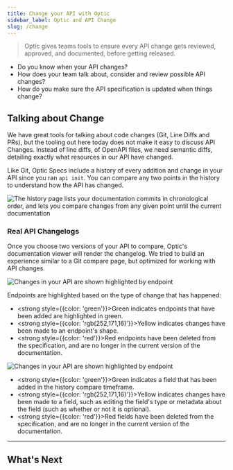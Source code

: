 ```yaml
---
title: Change your API with Optic
sidebar_label: Optic and API Change
slug: /change
---
```



> Optic gives teams tools to ensure every API change gets reviewed, approved, and documented, before getting released.

- Do you know when your API changes?
- How does your team talk about, consider and review possible API changes?
- How do you make sure the API specification is updated when things change?

## Talking about Change
We have great tools for talking about code changes (Git, Line Diffs and PRs), but the tooling out here today does not make it easy to discuss API Changes. Instead of line diffs, of OpenAPI files, we need semantic diffs, detailing exactly what resources in our API have changed.

Like Git, Optic Specs include a history of every addition and change in your API since you ran `api init`. You can compare any two points in the history to understand how the API has changed.

<Paper elevation={3}>

![The history page lists your documentation commits in chronological order, and lets you compare changes from any given point until the current documentation](/img/docs/change-history.png)

</Paper>

### Real API Changelogs
Once you choose two versions of your API to compare, Optic's documentation viewer will render the changelog. We tried to build an experience similar to a Git compare page, but optimized for working with API changes.

<Paper elevation={3}>

![Changes in your API are shown highlighted by endpoint](/img/docs/change-changelog.png)

</Paper>

Endpoints are highlighted based on the type of change that has happened:

- <strong style={{color: 'green'}}>Green</strong> indicates endpoints that have been added are highlighted in green.
- <strong style={{color: 'rgb(252,171,16)'}}>Yellow</strong> indicates changes have been made to an endpoint's shape.
- <strong style={{color: 'red'}}>Red</strong> endpoints have been deleted from the specification, and are no longer in the current version of the documentation.

<Paper elevation={3}>

![Changes in your API are shown highlighted by endpoint](/img/docs/change-detail-changelog.png)

</Paper>

- <strong style={{color: 'green'}}>Green</strong> indicates a field that has been added in the history compare timeframe.
- <strong style={{color: 'rgb(252,171,16)'}}>Yellow</strong> indicates changes have been made to a field, such as editing the field's type or metadata about the field (such as whether or not it is optional).
- <strong style={{color: 'red'}}>Red</strong> fields have been deleted from the specification, and are no longer in the current version of the documentation.

---

## What's Next
